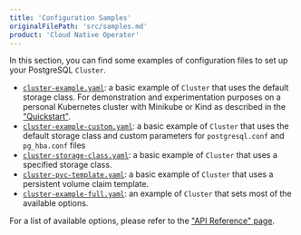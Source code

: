 ```yaml
---
title: 'Configuration Samples'
originalFilePath: 'src/samples.md'
product: 'Cloud Native Operator'
---
```


In this section, you can find some examples of configuration files to set up your PostgreSQL `Cluster`.

* [`cluster-example.yaml`](../samples/cluster-example.yaml):
   a basic example of `Cluster` that uses the default storage class. For demonstration and experimentation purposes
   on a personal Kubernetes cluster with Minikube or Kind as described in the ["Quickstart"](quickstart.md).
* [`cluster-example-custom.yaml`](../samples/cluster-example-custom.yaml):
   a basic example of `Cluster` that uses the default storage class and custom parameters for `postgresql.conf` and
   `pg_hba.conf` files
* [`cluster-storage-class.yaml`](../samples/cluster-storage-class.yaml):
   a basic example of `Cluster` that uses a specified storage class.
* [`cluster-pvc-template.yaml`](../samples/cluster-pvc-template.yaml):
   a basic example of `Cluster` that uses a persistent volume claim template.
* [`cluster-example-full.yaml`](../samples/cluster-example-full.yaml):
   an example of `Cluster` that sets most of the available options.

For a list of available options, please refer to the ["API Reference" page](api_reference.md).